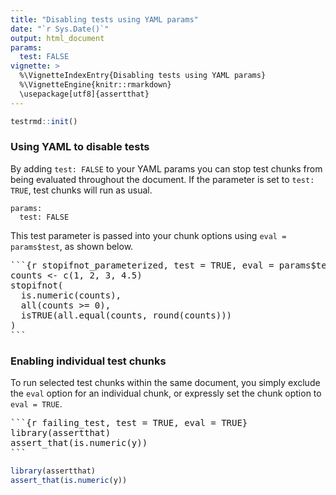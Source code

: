 ```yaml
---
title: "Disabling tests using YAML params"
date: "`r Sys.Date()`"
output: html_document
params:
  test: FALSE
vignette: >
  %\VignetteIndexEntry{Disabling tests using YAML params}
  %\VignetteEngine{knitr::rmarkdown}
  \usepackage[utf8]{assertthat}
---
```


```r
testrmd::init()
```

### Using YAML to disable tests

By adding `test: FALSE` to your YAML params you can stop test chunks from being evaluated throughout the document. If the parameter is set to `test: TRUE`, test chunks will run as usual.

```
params:
  test: FALSE
```

This test parameter is passed into your chunk options using `eval = params$test`, as shown below.

<!--html_preserve-->
<pre>```{r stopifnot_parameterized, test = TRUE, eval = params$test}
counts <- c(1, 2, 3, 4.5)
stopifnot(
  is.numeric(counts),
  all(counts >= 0),
  isTRUE(all.equal(counts, round(counts)))
)
```</pre><!--/html_preserve-->

### Enabling individual test chunks

To run selected test chunks within the same document, you simply exclude the `eval` option for an individual chunk, or expressly set the chunk option to `eval = TRUE`.

<!--html_preserve-->
<pre>```{r failing_test, test = TRUE, eval = TRUE}
library(assertthat)
assert_that(is.numeric(y))
```</pre><!--/html_preserve-->

```r
library(assertthat)
assert_that(is.numeric(y))
```

